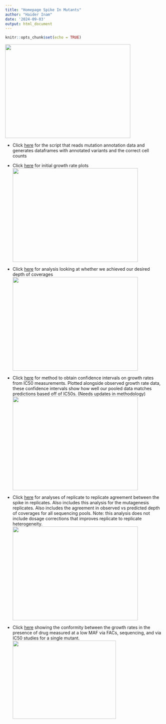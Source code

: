 ```yaml
---
title: "Homepage Spike In Mutants"
author: "Haider Inam"
date: '2024-09-03'
output: html_document
---
```


```r
knitr::opts_chunk$set(echo = TRUE)
```
<img src="assets/ds_coverages.png" width="400" height="300"  alt="">  

* Click [here](twinstrand_spikeins_data_generation.html) for the script that reads mutation annotation data and generates dataframes with annotated variants and the correct cell counts  

* Click [here](growthrate_plots.html) for initial growth rate plots  
<img src="assets/growthrates.png" width="400" height="300"  alt="">  


* Click [here](spikeins_depthofcoverages.html) for analysis looking at whether we achieved our desired depth of coverages
<img src="assets/coverages.png" width="400" height="300"  alt="">  


* Click [here](misc.html) for method to obtain confidence intervals on growth rates from IC50 measurements. Plotted alongside observed growth rate data, these confidence intervals show how well our pooled data matches predictions based off of IC50s. (Needs updates in methodology)  
<img src="assets/pooled_trajectories_confidence.png" width="400" height="300"  alt="">


* Click [here](4_7_20_update.html) for analyses of replicate to replicate agreement between the spike in replicates. Also includes this analysis for the mutagenesis replicates. Also includes the agreement in observed vs predicted depth of coverages for all sequencing pools. Note: this analysis does not include dosage corrections that improves replicate to replicate heterogeneity.  
<img src="assets/mutagenesis_replicates_correlation.png" width="400" height="300"  alt="">  

* Click [here](E255K_alphas_figure.html) showing the conformity between the growth rates in the presence of drug measured at a low MAF via FACs, sequencing, and via IC50 studies for a single mutant.  
<img src="assets/e255k_alphas.png" width="330" height="250"  alt="">  
  
